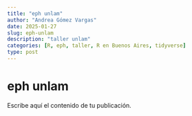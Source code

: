 ```yaml
---
title: "eph unlam"
author: "Andrea Gómez Vargas"
date: 2025-01-27
slug: eph-unlam
description: "taller unlam"
categories: [R, eph, taller, R en Buenos Aires, tidyverse]
type: post
---
```


# eph unlam

Escribe aquí el contenido de tu publicación.

